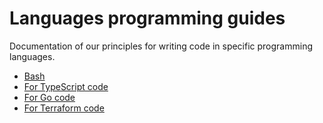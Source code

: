 # Languages programming guides

Documentation of our principles for writing code in specific programming languages.

- [Bash](/dev/background-information/languages/bash)
- [For TypeScript code](/dev/background-information/languages/typescript)
- [For Go code](/dev/background-information/languages/go)
- [For Terraform code](/dev/background-information/languages/terraform)
